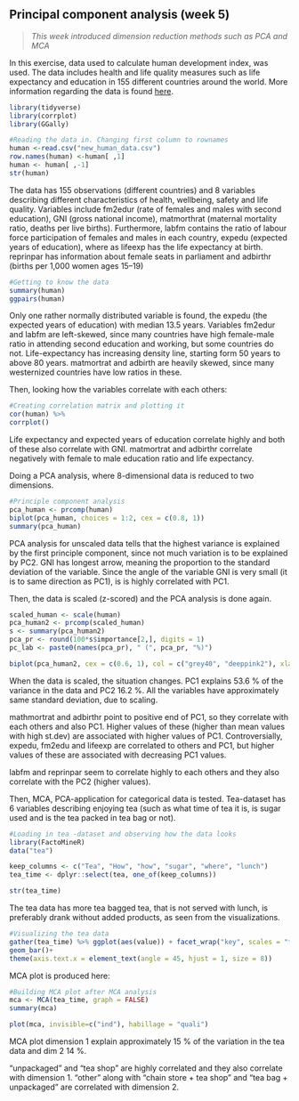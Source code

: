 ## Principal component analysis (week 5)  

> *This week introduced dimension reduction methods such as PCA and MCA*  


In this exercise, data used to calculate human development index, was used. The data includes health and life quality measures such as life expectancy and education in 155 different countries around the world. More information regarding the data is found [here](http://hdr.undp.org/en/content/human-development-report-2019-readers-guide).

```r
library(tidyverse)
library(corrplot)
library(GGally)
```

```r
#Reading the data in. Changing first column to rownames
human <-read.csv("new_human_data.csv")
row.names(human) <-human[ ,1]
human <- human[ ,-1]
str(human)
```
The data has 155 observations (different countries) and 8 variables describing different characteristics of health, wellbeing, safety and life quality. Variables include fm2edur (rate of females and males with second education), GNI (gross national income),  matmorthrat (maternal mortality ratio, deaths per live births). Furthermore, labfm contains the ratio of labour force participation of females and males in each country, expedu (expected years of education), where as lifeexp has the life expectancy at birth. reprinpar has information about female seats in parliament and adbirthr (births per 1,000 women ages 15–19)

```r
#Getting to know the data
summary(human)
ggpairs(human)

```


  Only one rather normally distributed variable is found, the expedu (the expected years of education) with median 13.5 years. Variables fm2edur and labfm are left-skewed, since many countries have high female-male ratio in attending second education and working, but some countries do not. Life-expectancy has increasing density line, starting form 50 years to above 80 years. matmortrat and adbirth are heavily skewed, since many westernized countries have low ratios in these.

Then, looking how the variables correlate with each others:

```r
#Creating correlation matrix and plotting it
cor(human) %>%
corrplot()
```

Life expectancy and expected years of education correlate highly and both of these also correlate with GNI. matmortrat and adbirthr correlate negatively with female to male education ratio and life expectancy.


Doing a PCA analysis, where 8-dimensional data is reduced to two dimensions.
```r
#Principle component analysis
pca_human <- prcomp(human)
biplot(pca_human, choices = 1:2, cex = c(0.8, 1))
summary(pca_human)

```
PCA analysis for unscaled data tells that the highest variance is explained by the first principle component, since not much variation is to be explained by PC2. GNI has longest arrow, meaning the proportion to the standard deviation of the variable. Since the angle of the variable GNI is very small (it is to same direction as PC1), is is highly correlated with PC1.

Then, the data is scaled (z-scored) and the PCA analysis is done again.

```r
scaled_human <- scale(human)
pca_human2 <- prcomp(scaled_human)
s <- summary(pca_human2)
pca_pr <- round(100*s$importance[2,], digits = 1) 
pc_lab <- paste0(names(pca_pr), " (", pca_pr, "%)")

biplot(pca_human2, cex = c(0.6, 1), col = c("grey40", "deeppink2"), xlab = pc_lab[1], ylab = pc_lab[2])
```
When the data is scaled, the situation changes. PC1 explains 53.6 % of the variance in the data and PC2 16.2 %. All the variables have approximately same standard deviation, due to scaling.

mathmortrat and adbirthr point to positive end of PC1, so they correlate with each others and also PC1. Higher values of these (higher than mean values with high st.dev) are associated with higher values of PC1. Controversially, expedu, fm2edu and lifeexp are correlated to others and PC1, but higher values of these are associated with decreasing PC1 values.


labfm and reprinpar seem to correlate highly to each others and they also correlate with the PC2 (higher values).


Then, MCA, PCA-application for categorical data is tested. Tea-dataset has 6 variables describing enjoying tea (such as what time of tea it is, is sugar used and is the tea packed in tea bag or not).

```r
#Loading in tea -dataset and observing how the data looks
library(FactoMineR)
data("tea")

keep_columns <- c("Tea", "How", "how", "sugar", "where", "lunch")
tea_time <- dplyr::select(tea, one_of(keep_columns))

str(tea_time)

``` 

The tea data has more tea bagged tea, that is not served with lunch, is preferably drank without added products, as seen from the visualizations.
```r
#Visualizing the tea data
gather(tea_time) %>% ggplot(aes(value)) + facet_wrap("key", scales = "free")+
geom_bar()+
theme(axis.text.x = element_text(angle = 45, hjust = 1, size = 8)) 

```

MCA plot is produced here:

```r
#Building MCA plot after MCA analysis
mca <- MCA(tea_time, graph = FALSE)
summary(mca)

plot(mca, invisible=c("ind"), habillage = "quali")
```
MCA plot dimension 1 explain approximately 15 % of the variation in the tea data and dim 2 14 %. 

"unpackaged" and "tea shop" are highly correlated and they also correlate with dimension 1. "other" along with "chain store + tea shop" and "tea bag + unpackaged" are correlated with dimension 2.
